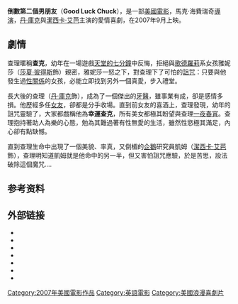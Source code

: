 {{noteTA
|T=zh-hans:幸运查克;zh-hant:倒數第二個男朋友;zh-tw:倒數第二個男朋友;zh-hk:愛情幸運星
|1=zh-hans:幸运查克;zh-hant:倒數第二個男朋友;zh-tw:倒數第二個男朋友;zh-hk:愛情幸運星
}}

{{Infobox film
| name = 倒數第二個男朋友
| image = 
| image_size = 
| alt = 
| caption = Theatrical release poster
| director = [[Mark_Helfrich|Mark Helfrich]]
| producer = Mike Karz
| writer = [[Josh_Stolberg|Josh Stolberg]]
| starring = [[丹庫克|丹庫克]]<br />[[潔西卡艾芭|潔西卡艾芭]]<br />[[Dan_Fogler|Dan Fogler]]<br />[[Chelan_Simmons|Chelan Simmons]]
| music = [[Aaron_Zigman|Aaron Zigman]]
| cinematography = [[Anthony_B._Richmond|Anthony B. Richmond]]
| editing = [[Julia_Wong_(film_editor)|Julia Wong]]
| distributor = [[Lionsgate|Lionsgate]]
| released = {{Film date|2007|9|21}}
| runtime = 101 minutes
| country = United States
| language = [[英文|英文]]
| budget = $25 million<ref>{{cite web|url=http://www.the-numbers.com/movies/2007/GLUCH.php|title=Good Luck Chuck Box Office Data|work=The Numbers|publisher=Nash Information Services|accessdate=October 8, 2011|archive-date=2013-12-16|archive-url=https://web.archive.org/web/20131216044704/http://www.the-numbers.com/movies/2007/GLUCH.php|dead-url=no}}</ref>
| gross = $59,192,128<ref name=mojo>{{cite web |url=http://www.boxofficemojo.com/movies/?page=weekend&id=goodluckchuck.htm |title=Good Luck Chuck (2007) – Weekend Box Office |accessdate=10 August 2011 |publisher=[[Box_Office_Mojo|Box Office Mojo]] |archive-date=2018-09-07 |archive-url=https://web.archive.org/web/20180907032249/https://www.boxofficemojo.com/movies/?page=weekend&id=goodluckchuck.htm |dead-url=no }}</ref>
}}

'''倒數第二個男朋友'''（'''Good Luck Chuck'''），是一部[[美國電影|美國電影]]，馬克·海費瑞奇[[導演|導演]]，[[丹·庫克|丹·庫克]]與[[潔西卡·艾芭|潔西卡·艾芭]]主演的愛情喜劇，在2007年9月上映。

==劇情==
查理暱稱'''查克'''，幼年在一場遊戲[[天堂的七分鐘|天堂的七分鐘]]中反悔，拒絕與[[歌德羅莉|歌德羅莉]]系女孩雅妮莎（[[莎夏·彼得斯|莎夏·彼得斯]]飾）親密，雅妮莎一怒之下，對查理下了可怕的[[詛咒|詛咒]]：只要與他發生過[[性關係|性關係]]的女孩，必能立即找到另外一個真愛，步入禮堂。

長大後的查理（[[丹·庫克|丹·庫克]]飾），成為了一個傑出的[[牙醫|牙醫]]，雖事業有成，卻是感情多損。他歷經多任[[女友|女友]]，卻都是分手收場。直到前女友的喜酒上，查理發現，幼年的詛咒靈驗了，大家都戲稱他為'''幸運查克'''，所有美女都極其盼望與查理[[一夜情|一夜春宵]]。查理抱持著助人為樂的心態，勉為其難過著有性無愛的生活，雖然性慾極其滿足，內心卻有點缺憾。

直到查理生命中出現了一個美貌、率真，又倒楣的[[企鵝|企鵝]]研究員凱姆（[[潔西卡·艾芭|潔西卡·艾芭]]飾），查理明知道凱姆就是他命中的另一半，但又害怕詛咒應驗，於是苦思，設法破除這個魔咒....

==参考资料==
{{Reflist}}

== 外部链接 ==
* {{official website|http://www.goodluckchuckthemovie.com/}}
* {{Imdb title|0452625}}
* {{Amg movie|352910}}
* {{mojo title|goodluckchuck}}
* {{Rotten-tomatoes|good_luck_chuck}}
* {{metacritic film|goodluckchuck}}
* {{myspace|goodluckchuck}}

[[Category:2007年美國電影作品|Category:2007年美國電影作品]]
[[Category:英語電影|Category:英語電影]]
[[Category:美國浪漫喜劇片|Category:美國浪漫喜劇片]]